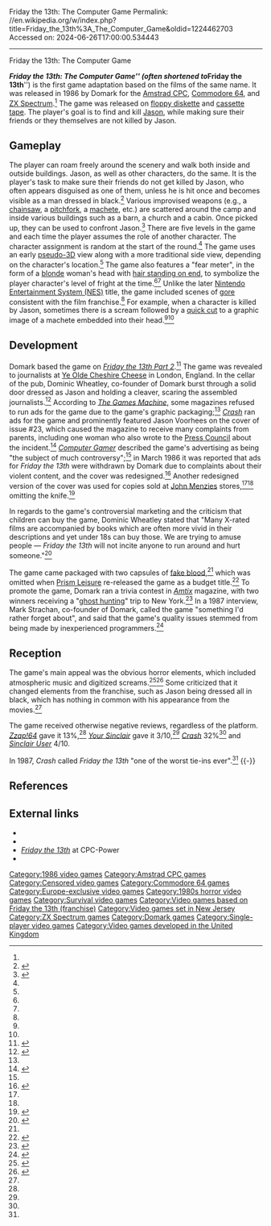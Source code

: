 Friday the 13th: The Computer Game
Permalink: //en.wikipedia.org/w/index.php?title=Friday_the_13th%3A_The_Computer_Game&oldid=1224462703
Accessed on: 2024-06-26T17:00:00.534443



------
Friday the 13th: The Computer Game
{{Use dmy dates|date=July 2022}}
{{for|the 2017 video game|Friday the 13th: The Game}}
{{Infobox video game
| title     = Friday the 13th
| image     = Friday the 13th, Computer Game, 1985.jpg
| caption   = 
| developer = [[Domark]]<ref name="IGN">{{cite web|title=Friday the 13th: The Computer Game|work=[[IGN]]|url=http://www.ign.com/games/friday-the-13th-the-computer-game/c64-14280383|access-date=October 11, 2016|publisher=[[Imagine Games Network]]}}</ref>
| publisher = Domark
| modes     = [[Single-player video game|Single-player]]
| genre     = 
| released  = 1986<ref name=releasedate>{{cite magazine|title =Tie-Ins Part One |date =December 1987 |url =https://archive.org/details/Crash_Magazine_047/page/36/mode/2up |magazine =[[Crash (magazine)|Crash]] |publisher =[[Newsfield|Newsfield Limited]] |last =Candy |first =Robin |issue =4 |page =36|issn=0954-8661}}</ref>
| platforms = [[Commodore 64]], [[Amstrad CPC]], [[ZX Spectrum]]
}}

'''''Friday the 13th:  The Computer Game''''' (often shortened to '''''Friday the 13th''''') is the first game adaptation based on the films of the same name. It was released in 1986 by Domark for the [[Amstrad CPC]], [[Commodore 64]], and [[ZX Spectrum]].<ref name="IGN"/> The game was released on [[Floppy disk#5.C2.BC-inch floppy disk|floppy diskette]] and [[Compact Cassette#Data recording|cassette tape]]. The player's goal is to find and kill [[Jason Voorhees|Jason]], while making sure their friends or they themselves are not killed by Jason.

==Gameplay==
The player can roam freely around the scenery and walk both inside and outside buildings. Jason, as well as other characters, do the same. It is the player's task to make sure their friends do not get killed by Jason, who often appears disguised as one of them, unless he is hit once and becomes visible as a man dressed in black.<ref>{{cite web|title=Remembering the 'Friday the 13th' Video Game That Time Forgot|url=http://halloweenlove.com/remembering-the-friday-the-13th-video-game-that-no-one-remembers/|access-date=October 10, 2016|date=August 21, 2014|author=John Squires}}</ref> Various improvised weapons (e.g., a [[Chainsaws in popular culture|chainsaw]], a [[pitchfork]], a [[machete]], etc.) are scattered around the camp and inside various buildings such as a barn, a church and a cabin. Once picked up, they can be used to confront Jason.<ref name="Bloomsbury ">{{cite book|pages= 45, 223, 224 443|title=The World of Scary Video Games: A Study in Videoludic Horror|author=Bernard Perron|isbn=978-1501316197|publisher=[[Bloomsbury Academic]]|year=2018}}</ref> There are five levels in the game and each time the player assumes the role of another character. The character assignment is random at the start of the round.<ref name="Bloomsbury"/> The game uses an early [[pseudo-3D]] view along with a more traditional side view, depending on the character's location.<ref name="Bloomsbury"/> The game also features a "fear meter", in the form of a [[Blonde hair|blonde]] woman's head with [[Goose bumps|hair standing on end]], to symbolize the player character's level of fright at the time.<ref name="Bloomsbury"/><ref name="Perron"/> Unlike the later [[Friday the 13th (1989 video game)|Nintendo Entertainment System (NES)]] title, the game included scenes of [[Splatter film|gore]] consistent with the film franchise.<ref name="Bloomsbury"/> For example, when a character is killed by Jason, sometimes there is a scream followed by a [[Jump cut|quick cut]] to a graphic image of a machete embedded into their head.<ref name="C64"/><ref name="Bloomsbury"/>

==Development==
Domark based the game on ''[[Friday the 13th Part 2]]''.<ref>{{cite magazine|title =D-D-Domark's N-N-New G-G-Game... Friday the 13th! |date =December 1985 |url =https://archive.org/details/Crash_Magazine_023/page/146/mode/2up |magazine =[[Crash (magazine)|Crash]] |publisher =[[Newsfield|Newsfield Limited]] |last =Spencer |first =Jeremy |issue =23 |pages =146, 148 |issn=0954-8661}}</ref> The game was revealed to journalists at [[Ye Olde Cheshire Cheese]] in London, England. In the cellar of the pub, Dominic Wheatley, co-founder of Domark burst through a solid door dressed as Jason and holding a cleaver, scaring the assembled journalists.<ref>{{cite magazine|title =Domarketting a Game |date =June 1986 |url =https://archive.org/details/crash-magazine-29/page/n49/mode/2up |magazine =[[Crash (magazine)|Crash]] |publisher =[[Newsfield|Newsfield Limited]] |issue =29 |page =51 |issn=0954-8661}}</ref> According to ''[[The Games Machine]]'', some magazines refused to run ads for the game due to the game's graphic packaging;<ref name=machinemassacre /> ''[[Crash (magazine)|Crash]]'' ran ads for the game and prominently featured Jason Voorhees on the cover of issue #23, which caused the magazine to receive many complaints from parents, including one woman who also wrote to the [[Press Council (UK)|Press Council]] about the incident.<ref>{{cite magazine|title =Lloyd Mangram's Forum |date =February 1986 |url =https://archive.org/details/Crash_Magazine_025/page/30/mode/2up |magazine =[[Crash (magazine)|Crash]] |publisher =[[Newsfield|Newsfield Limited]] |last =Mangram |first =Lloyd |issue =25 |pages =31, 32|issn=0954-8661}}</ref> ''[[Computer Gamer]]'' described the game's advertising as being "the subject of much controversy";<ref name=yourcomputerspectrum /> in March 1986 it was reported that ads for ''Friday the 13th'' were withdrawn by Domark due to complaints about their violent content, and the cover was redesigned.<ref>{{cite magazine|title =Gremlin |date =March 1986 |url =https://archive.org/details/Sinclair_User_048/page/114/mode/2up |magazine =[[Sinclair User]] |publisher =[[EMAP|EMAP Business & Computer Publications]]|issue =48 |page =114|issn=0262-5458}}</ref> Another redesigned version of the cover was used for copies sold at [[John Menzies]] stores,<ref name=machinemassacre /><ref name=tooviolent /> omitting the knife.<ref>{{cite magazine|title =Censored! |date =July 1989 |url =https://archive.org/details/The_Games_Machine_Issue_020/page/54/mode/2up |magazine =[[The Games Machine]] |publisher =[[Newsfield|Newsfield Limited]] |issue =20 |pages =54, 55 |issn=0954-8092}}</ref>

In regards to the game's controversial marketing and the criticism that children can buy the game, Dominic Wheatley stated that "Many X-rated films are accompanied by books which are often more vivid in their descriptions and yet under 18s can buy those. We are trying to amuse people — ''Friday the 13th'' will not incite anyone to run around and hurt someone."<ref name=tooviolent>{{cite magazine|title =Friday 13: too violent |date =January 1986 |url =https://archive.org/details/Sinclair_User_046/page/6/mode/2up |magazine =[[Sinclair User]] |publisher =[[EMAP|EMAP Business & Computer Publications]] |issue =56 |page =7|issn=0262-5458 }}</ref>

The game came packaged with two capsules of [[Theatrical blood|fake blood]],<ref name=CVGreview /> which was omitted when [[Prism Leisure]] re-released the game as a budget title.<ref name=machinemassacre>{{cite magazine|title =The Chainstore Massacre |date =February 1988 |url =https://archive.org/details/The_Games_Machine_Issue_003/page/n91/mode/2up |magazine =[[The Games Machine]] |publisher =[[Newsfield|Newsfield Limited]] |last =Gilbert |first =John |issue =3 |pages =93, 94|issn=0954-8092}}</ref> To promote the game, Domark ran a trivia contest in ''[[Amtix]]'' magazine, with two winners receiving a "[[ghost hunting]]" trip to New York.<ref>{{cite magazine|title =Aaaaarrrgh!!! |date =December 1985 |url =https://archive.org/details/Amtix_Magazine_Issue_02/page/46/mode/2up |magazine =[[Amtix]] |publisher =[[Newsfield|Newsfield Limited]] |last =Spencer |first =Jeremy |issue =2 |pages =46–48|issn=0952-3022}}</ref> In a 1987 interview, Mark Strachan, co-founder of Domark, called the game "something I'd rather forget about", and said that the game's quality issues stemmed from being made by inexperienced programmers.<ref>{{cite magazine|title =Mark Strachan - The man who put Mark into Domark |date =February 1987 |url =https://archive.org/details/Amtix_Magazine_Issue_16/page/n79/mode/2up |magazine =[[Amtix]] |publisher =[[Newsfield|Newsfield Limited]] |last =Eddy |first =Richard |issue =16 |pages =80, 81|issn=0952-3022}}</ref>

==Reception==
{{Video game reviews
| rev1 = ''[[:es:Micromanía|Micromanía]]''
| rev1Score = 8/10 (C64)<ref>{{cite magazine|title =La venganza de Jason - Friday the 13th |date =March 1986 |url =https://archive.org/details/MicromaniaPrimerEpocaspanishIssue10/page/n17/mode/2up |magazine =[[:es:Micromanía|Micromanía]] |publisher =Hobby Press |issue =10 |page =18 |language=Spanish|issn=9955-8726}}</ref>
| rev2 = ''[[Computer + Video Games]]''
| rev2Score = 7/10<ref name=CVGreview>{{cite magazine|title =C+VG FEB Software Reviews - Friday the 13th |date =February 1986 |url =https://archive.org/details/ComputerAndVideoGamesIssue052Feb86/page/n33/mode/2up |magazine =[[Computer + Video Games]] |issue =52 |page =35 |issn=0261-3697}}</ref>
| rev3 = ''Commodore Horizons''
| rev3Score = {{rating|5|8}} (C64)<ref name=horizons>{{cite magazine|title =Slasher |date =February 1986 |url =https://archive.org/details/CommodoreHorizonsIssue261986Feb300dpi/page/n13/mode/2up |magazine =Commodore Horizons |publisher =[[Gallery Publishing Group|Scot Press]]|page =15|issn=0265-4164}}</ref>
| rev4 = ''[[Your Commodore]]''
| rev4Score = 6.5/10 (C64)<ref>{{cite magazine|title =Friday the 13th |date =February 1986 |url =https://archive.org/details/Your_Commodore_Magazine_17/page/50/mode/2up |magazine =[[Your Commodore]] |publisher =[[Argus Specialist Publications]] |last =Doyle |first =Eric |issue =17 |page =50|issn=0269-8277}}</ref>
| rev5 = ''[[Computer Gamer]]''
| rev5Score = {{rating|2.5|5}} (C64)<ref>{{cite magazine|title =Friday the 13th |date =January 1986 |url =https://archive.org/details/Computer_Gamer_Issue10/page/n71/mode/2up |magazine =[[Computer Gamer]] |publisher =[[Argus Specialist Publications]] |last =Hamlett |first =Gordon |issue =10 |page =73}}</ref><br>{{rating|1.5|5}} (Spectrum)<ref name=yourcomputerspectrum>{{cite magazine|title =Friday the Thirteenth |date =April 1986 |url =https://archive.org/details/Computer_Gamer_Issue_13_1986-04_Argus_Press_GB/page/n67/mode/2up |magazine =[[Computer Gamer]] |publisher =[[Argus Specialist Publications]] |last =Hamlett |first =Gordon |issue =13 |page =68}}</ref>
| rev6 = ''[[Sinclair User]]''
| rev6Score = {{rating|2|5}} (Spectrum)<ref>{{cite magazine|title =Friday the 13th |date =April 1986 |magazine =[[Sinclair User]] |publisher =[[Sportscene Specialist Press]] |last =Gilbert |first =Jason |issue =49 |page =33|issn=0262-5458}}</ref>
| rev7 = ''[[Popular Computing Weekly]]''
| rev7Score = {{rating|2|5}}<ref>{{cite magazine|title =Horror story |date =26 December 1986 |url =https://archive.org/details/NH2021_Popular_Computing_Weekly_Issue851226.pdf/page/16/mode/2up |magazine =[[Popular Computing Weekly]] |publisher =[[Sunshine Publications]] |last =Moss |first =Andy |issue =1 |volume=5 |page =17|issn=0265-0509}}</ref>
| rev8 = ''[[Crash (magazine)|Crash]]''
| rev8Score = 32% (Spectrum)<ref name=crashreview>{{cite magazine|title =Friday 13th |date =June 1986 |url =https://archive.org/details/crash-magazine-29/page/n129/mode/2up |magazine =[[Crash (magazine)|Crash]] |publisher =[[Newsfield|Newsfield Limited]] |issue =29 |page =130|issn=0954-8661}}</ref>
| rev9 = ''[[Commodore User]]''
| rev9Score = {{rating|1.6|5}} (C64)<ref>{{cite magazine|title =Screen Scene - Friday the 13th |date =January 1986 |url =https://archive.org/details/commodore-user-magazine-28/page/n27/mode/2up |magazine =[[Commodore User]] |publisher =[[EMAP|EMAP Business and Computer Publications]] |last =Lacey |first =Eugene |issue =28 |pages =28, 29 |issn=0265-721X}}</ref>
| rev10 = ''[[Your Sinclair]]''
| rev10Score = 3/10 (Spectrum)<ref name=sinclairreview>{{cite magazine|title =Screen Shots - Friday the 13th |date =May 1986 |url =https://archive.org/details/your-sinclair-05/page/n37/mode/2up |magazine =[[Your Sinclair]] |publisher =[[Sportscene Specialist Press]] |last =Hughes |first =Gwyn |issue =5 |page =3|issn=0269-6983}}</ref>
| rev11 = ''[[Aktueller Software Markt]]''
| rev11Score = 2.75/12<ref>{{cite magazine|title =Friday the 13th The Computer game - der flop des tages Friday the 13th|trans-title=Friday the 13th The Computer game - the flop of the day Friday the 13th|date =May 1986 |url =https://archive.org/details/asm_magazine-1986-04/page/n13/mode/2up |magazine =[[Aktueller Software Markt]] |publisher =Tronic-Verlag |last =Zimmermann |first =Bernd|page =18 |language=German|issn=0933-1867}}</ref>
| rev12 = ''[[Zzap!64]]''
| rev12Score = 13% (C64)<ref name=zzapreview>{{cite magazine|title =Friday the 13th |date =February 1986 |url =https://archive.org/details/zzap64-magazine-010/page/n35/mode/2up |magazine =[[Zzap!64]] |publisher =[[Newsfield|Newsfield Limited]] |author1=[[Gary Penn]]|author2=Paul Sumner|author3=[[Julian Rignall]]|issue =10 |page =37|issn=0954-867X}}</ref>
}}
The game's main appeal was the obvious horror elements, which included atmospheric music and digitized screams.<ref name="Perron">{{cite book|title=Horror Video Games: Essays on the Fusion of Fear and Play|page=33|editor=Bernard Perron|publisher=[[McFarland Press|McFarland]]|year=2009|isbn=978-0786441976}}</ref><ref name="C64">{{cite web|title=Friday the 13th for Commodore 64|date=December 1, 2014|author=Judge Greg|access-date=October 10, 2016|url=http://www.enthusiacs.com/the-attic-friday-the-13th-for-commodore-64/}}</ref> Some criticized that it changed elements from the franchise, such as Jason being dressed all in black, which has nothing in common with his appearance from the movies.<ref name="C64"/>

The game received otherwise negative reviews, regardless of the platform. ''[[Zzap!64]]'' gave it 13%,<ref name=zzapreview /> ''[[Your Sinclair]]'' gave it 3/10,<ref name=sinclairreview /> ''[[Crash (magazine)|Crash]]'' 32%<ref name=crashreview /> and ''[[Sinclair User]]'' 4/10.

In 1987, ''Crash'' called ''Friday the 13th'' "one of the worst tie-ins ever".<ref name=releasedate />
{{-}}
== References ==
{{reflist}}

==External links==
*{{moby game|/friday-the-13th_|name=''Friday the 13th''}}
*{{lemon64 game|id=982|name=Friday the 13th}}
*[http://www.cpc-power.com/index.php?page=detail&num=920 ''Friday the 13th''] at CPC-Power
*{{WoS game|id=1874|name=Friday the 13th}}

{{Friday the 13th}}

[[Category:1986 video games]]
[[Category:Amstrad CPC games]]
[[Category:Censored video games]]
[[Category:Commodore 64 games]]
[[Category:Europe-exclusive video games]]
[[Category:1980s horror video games]]
[[Category:Survival video games]]
[[Category:Video games based on Friday the 13th (franchise)]]
[[Category:Video games set in New Jersey]]
[[Category:ZX Spectrum games]]
[[Category:Domark games]]
[[Category:Single-player video games]]
[[Category:Video games developed in the United Kingdom]]